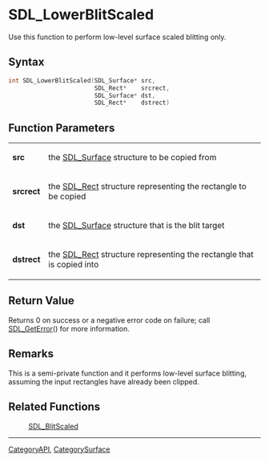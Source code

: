 
= SDL_LowerBlitScaled =
Use this function to perform low-level surface scaled blitting only.


== Syntax ==
<syntaxhighlight lang='c++'>
int SDL_LowerBlitScaled(SDL_Surface* src,
                        SDL_Rect*    srcrect,
                        SDL_Surface* dst,
                        SDL_Rect*    dstrect)
</syntaxhighlight>

== Function Parameters ==
{|
|'''src'''
|the [[SDL_Surface]] structure to be copied from
|-
|'''srcrect'''
|the [[SDL_Rect]] structure representing the rectangle to be copied
|-
|'''dst'''
|the [[SDL_Surface]] structure that is the blit target
|-
|'''dstrect'''
|the [[SDL_Rect]] structure representing the rectangle that is copied into
|}


== Return Value ==
Returns 0 on success or a negative error code on failure; call [[SDL_GetError]]() for more information.

== Remarks ==
This is a semi-private function and it performs low-level surface blitting, assuming the input rectangles have already been clipped.

== Related Functions ==
:[[SDL_BlitScaled]]

----
[[CategoryAPI]], [[CategorySurface]]
